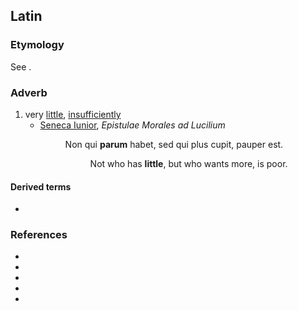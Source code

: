 ==Latin==

===Etymology===
See {{m|la|parvus}}.

===Adverb===
{{head|la|adverb|comparative|minus|superlative|minime}}

# very [[little]], [[insufficiently]]
#* [[w:Seneca_the_Younger|Seneca Iunior]], ''Epistulae Morales ad Lucilium''
#*: Non qui '''parum''' habet, sed qui plus cupit, pauper est.
#*:: Not who has '''little''', but who wants more, is poor.

====Derived terms====
* {{l|la|parumper}}

===References===
* {{R:L&S}}
* {{R:Elementary Lewis}}
* {{R:du Cange}}
* {{R:Gaffiot}}
* {{R:M&A}}